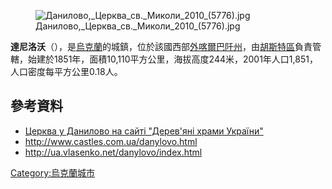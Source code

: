 {{coord|48|8|51|N|23|27|31|E|scale:100000|display=title}}

[[Image:Данилово,_Церква_св._Миколи_2010_(5776).jpg|thumb]]

'''達尼洛沃'''（{{lang-uk|Данилово}}），是[[烏克蘭|烏克蘭]]的城鎮，位於該國西部[[外喀爾巴阡州|外喀爾巴阡州]]，由[[胡斯特區|胡斯特區]]負責管轄，始建於1851年，面積10,110平方公里，海拔高度244米，2001年人口1,851，人口密度每平方公里0.18人。

==參考資料==
* [http://www.derev.org.ua/zakarp/danylove.htm Церква у Данилово на сайті "Дерев'яні храми України"]
* http://www.castles.com.ua/danylovo.html
* http://ua.vlasenko.net/danylovo/index.html

{{Ukraine-geo-stub}}
[[Category:烏克蘭城市|Category:烏克蘭城市]]